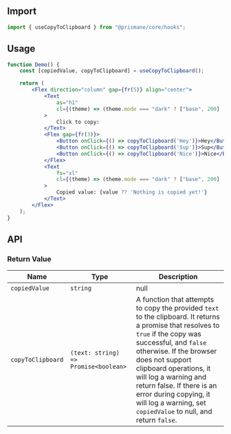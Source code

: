 ## Import

```js
import { useCopyToClipboard } from "@prismane/core/hooks";
```

## Usage

```jsx
function Demo() {
    const [copiedValue, copyToClipboard] = useCopyToClipboard();

    return (
        <Flex direction="column" gap={fr(5)} align="center">
            <Text
                as="h1"
                cl={(theme) => (theme.mode === "dark" ? ["base", 200] : ["base", 700])}
            >
                Click to copy:
            </Text>
            <Flex gap={fr(3)}>
                <Button onClick={() => copyToClipboard('Hey')}>Hey</Button>
                <Button onClick={() => copyToClipboard('Sup')}>Sup</Button>
                <Button onClick={() => copyToClipboard('Nice')}>Nice</Button>
            </Flex>
            <Text
                fs="xl"
                cl={(theme) => (theme.mode === "dark" ? ["base", 200] : ["base", 700])}
            >
                Copied value: {value ?? 'Nothing is copied yet!'}
            </Text>
        </Flex>
    );
}
```

## API

### Return Value

| Name        | Type                         | Description                                                            |
| ----------- | ---------------------------- | ---------------------------------------------------------------------- |
| `copiedValue` | `string` | null |
| `copyToClipboard` | `(text: string) => Promise<boolean>` | A function that attempts to copy the provided `text` to the clipboard. It returns a promise that resolves to `true` if the copy was successful, and `false` otherwise. If the browser does not support clipboard operations, it will log a warning and return false. If there is an error during copying, it will log a warning, set `copiedValue` to null, and return `false`. |
